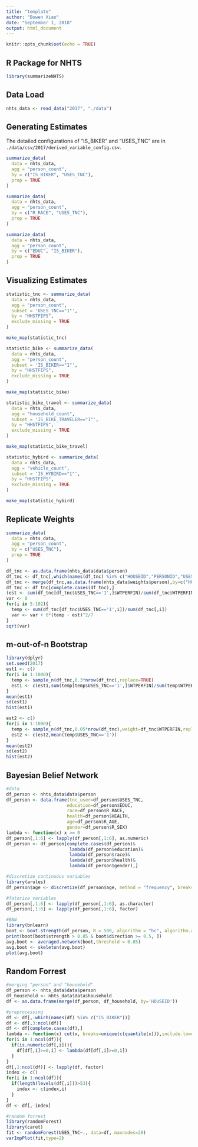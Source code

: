---
title: "template"
author: "Bowen Xiao"
date: "September 1, 2018"
output: html_document
---

```{r setup, include=FALSE}
knitr::opts_chunk$set(echo = TRUE)
```

## R Package for NHTS

```{r}
library(summarizeNHTS)
```

## Data Load

```{r}
nhts_data <- read_data("2017", "./data")
```

## Generating Estimates

The detailed configurations of "IS_BIKER" and "USES_TNC" are in `./data/csv/2017/derived_variable_config.csv`.

```{r}
summarize_data(
  data = nhts_data,
  agg = "person_count",
  by = c("IS_BIKER", "USES_TNC"),
  prop = TRUE
)
```

```{r}
summarize_data(
  data = nhts_data,
  agg = "person_count",
  by = c("R_RACE", "USES_TNC"),
  prop = TRUE
)
```

```{r}
summarize_data(
  data = nhts_data,
  agg = "person_count",
  by = c("EDUC", "IS_BIKER"),
  prop = TRUE
)
```

## Visualizing Estimates

```{r}
statistic_tnc <- summarize_data(
  data = nhts_data,
  agg = "person_count",
  subset = 'USES_TNC=="1"',
  by = "HHSTFIPS",
  exclude_missing = TRUE
)

make_map(statistic_tnc)
```

```{r}
statistic_bike <- summarize_data(
  data = nhts_data,
  agg = "person_count",
  subset = 'IS_BIKER=="1"',
  by = "HHSTFIPS",
  exclude_missing = TRUE
)

make_map(statistic_bike)
```

```{r}
statistic_bike_travel <- summarize_data(
  data = nhts_data,
  agg = "household_count",
  subset = 'IS_BIKE_TRAVELER=="1"',
  by = "HHSTFIPS",
  exclude_missing = TRUE
)

make_map(statistic_bike_travel)
```

```{r}
statistic_hybird <- summarize_data(
  data = nhts_data,
  agg = "vehicle_count",
  subset = 'IS_HYBIRD=="1"',
  by = "HHSTFIPS",
  exclude_missing = TRUE
)

make_map(statistic_hybird)
```

## Replicate Weights

```{r}
summarize_data(
  data = nhts_data,
  agg = "person_count",
  by = c("USES_TNC"),
  prop = TRUE
)
```

```{r}
df_tnc <- as.data.frame(nhts_data$data$person)
df_tnc <- df_tnc[,which(names(df_tnc) %in% c("HOUSEID","PERSONID","USES_TNC"))]
df_tnc <- merge(df_tnc,as.data.frame(nhts_data$weights$person),by=c("HOUSEID","PERSONID"))
df_tnc <- df_tnc[complete.cases(df_tnc),]
(est <- sum(df_tnc[df_tnc$USES_TNC=='1',]$WTPERFIN)/sum(df_tnc$WTPERFIN))
var <- 0
for(i in 5:102){
  temp <- sum(df_tnc[df_tnc$USES_TNC=='1',i])/sum(df_tnc[,i])
  var <- var + 6*(temp - est)^2/7
}
sqrt(var)
```

## m-out-of-n Bootstrap

```{r}
library(dplyr)
set.seed(2017)
est1 <- c()
for(i in 1:1000){
  temp <- sample_n(df_tnc,0.3*nrow(df_tnc),replace=TRUE)
  est1 <- c(est1,sum(temp[temp$USES_TNC=='1',]$WTPERFIN)/sum(temp$WTPERFIN))
}
mean(est1)
sd(est1)
hist(est1)
```

```{r}
est2 <- c()
for(i in 1:1000){
  temp <- sample_n(df_tnc,0.05*nrow(df_tnc),weight=df_tnc$WTPERFIN,replace=TRUE)
  est2 <- c(est2,mean(temp$USES_TNC=='1'))
}
mean(est2)
sd(est2)
hist(est2)
```

## Bayesian Belief Network

```{r}
#data
df_person <- nhts_data$data$person
df_person <- data.frame(tnc_user=df_person$USES_TNC,
                       education=df_person$EDUC,
                       race=df_person$R_RACE,
                       health=df_person$HEALTH,
                       age=df_person$R_AGE,
                       gender=df_person$R_SEX)
lambda <- function(x) x >= 0
df_person[,1:6] <- lapply(df_person[,1:6], as.numeric)
df_person <- df_person[complete.cases(df_person)&
                        lambda(df_person$education)&
                        lambda(df_person$race)&
                        lambda(df_person$health)&
                        lambda(df_person$gender),]

#discretize continuous variables
library(arules)
df_person$age <- discretize(df_person$age, method = "frequency", breaks = 5)

#fatorize variables
df_person[,1:6] <- lapply(df_person[,1:6], as.character)
df_person[,1:6] <- lapply(df_person[,1:6], factor)

#BNN
library(bnlearn)
boot <- boot.strength(df_person, R = 500, algorithm = "hc", algorithm.args = list(score = "bde", iss = 10))
print(boot[boot$strength > 0.85 & boot$direction >= 0.5, ])
avg.boot <- averaged.network(boot,threshold = 0.85)
avg.boot <- skeleton(avg.boot)
plot(avg.boot)
```

## Random Forrest

```{r}
#merging "person" and "household"
df_person <- nhts_data$data$person
df_household <- nhts_data$data$household
df <- as.data.frame(merge(df_person, df_household, by='HOUSEID'))

#preprocessing
df <- df[,-which(names(df) %in% c("IS_BIKER"))]
df <- df[,3:ncol(df)]
df <- df[complete.cases(df),]
lambda <- function(x) cut(x, breaks=unique(c(quantile(x))),include.lowest=TRUE)
for(i in 1:ncol(df)){
  if(is.numeric(df[,i])){
    df[df[,i]>=0,i] <- lambda(df[df[,i]>=0,i])
  }
}
df[,1:ncol(df)] <- lapply(df, factor)
index <- c()
for(i in 1:ncol(df)){
  if(length(levels(df[,i]))>53){
    index <- c(index,i)
  }
}
df <- df[,-index]

#random forrest
library(randomForest)
library(caret)
fit <- randomForest(USES_TNC~., data=df, maxnodes=20)
varImpPlot(fit,type=2)
```